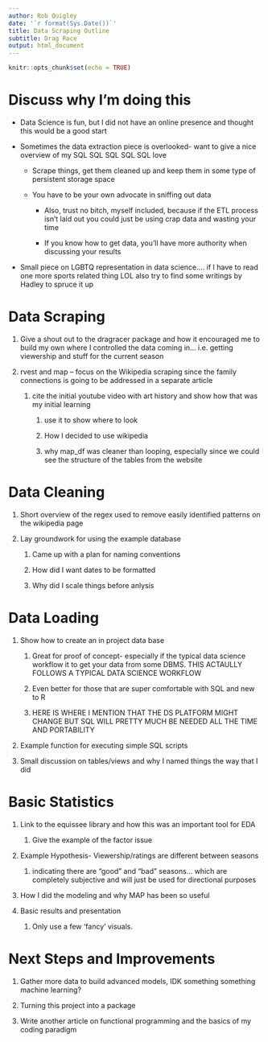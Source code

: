 ```yaml
---
author: Rob Quigley
date: '`r format(Sys.Date())`'
title: Data Scraping Outline
subtitle: Drag Race
output: html_document
---
```


```r
knitr::opts_chunk$set(echo = TRUE)
```

# Discuss why I'm doing this

-   Data Science is fun, but I did not have an online presence and thought this would be a good start

-   Sometimes the data extraction piece is overlooked- want to give a nice overview of my SQL SQL SQL SQL SQL love

    -   Scrape things, get them cleaned up and keep them in some type of persistent storage space

    -   You have to be your own advocate in sniffing out data

        -   Also, trust no bitch, myself included, because if the ETL process isn't laid out you could just be using crap data and wasting your time

        -   If you know how to get data, you'll have more authority when discussing your results

-   Small piece on LGBTQ representation in data science.... if I have to read one more sports related thing LOL also try to find some writings by Hadley to spruce it up

# Data Scraping

1.  Give a shout out to the dragracer package and how it encouraged me to build my own where I controlled the data coming in... i.e. getting viewership and stuff for the current season

2.  rvest and map -- focus on the Wikipedia scraping since the family connections is going to be addressed in a separate article

    1.  cite the initial youtube video with art history and show how that was my initial learning

        1.  use it to show where to look

        2.  How I decided to use wikipedia

        3.  why map_df was cleaner than looping, especially since we could see the structure of the tables from the website

# Data Cleaning 

1.  Short overview of the regex used to remove easily identified patterns on the wikipedia page

2.  Lay groundwork for using the example database

    1.  Came up with a plan for naming conventions

    2.  How did I want dates to be formatted

    3.  Why did I scale things before anlysis

# Data Loading 

1.  Show how to create an in project data base

    1.  Great for proof of concept- especially if the typical data science workflow it to get your data from some DBMS. THIS ACTAULLY FOLLOWS A TYPICAL DATA SCIENCE WORKFLOW

    2.  Even better for those that are super comfortable with SQL and new to R

    3.  HERE IS WHERE I MENTION THAT THE DS PLATFORM MIGHT CHANGE BUT SQL WILL PRETTY MUCH BE NEEDED ALL THE TIME AND PORTABILITY

2.  Example function for executing simple SQL scripts

3.  Small discussion on tables/views and why I named things the way that I did

# Basic Statistics 

1.  Link to the equissee library and how this was an important tool for EDA

    1.  Give the example of the factor issue

2.  Example Hypothesis- Viewership/ratings are different between seasons

    1.  indicating there are "good" and "bad" seasons... which are completely subjective and will just be used for directional purposes

3.  How I did the modeling and why MAP has been so useful

4.  Basic results and presentation

    1.  Only use a few 'fancy' visuals.

# Next Steps and Improvements 

1.  Gather more data to build advanced models, IDK something something machine learning?

2.  Turning this project into a package

3.  Write another article on functional programming and the basics of my coding paradigm
